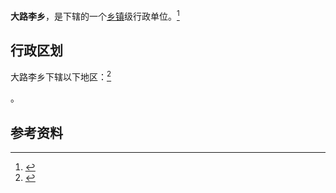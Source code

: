 {{中国乡级行政区|41/17/22/201/000}}

'''大路李乡'''，是{{PRC admin/fullname|41/17/22/201/000|3}}下辖的一个[[乡镇|乡镇]]级行政单位。<ref>{{PRC admin/ref sgc|{{PRC admin/parent|41/17/22/201/000}}}}</ref>

== 行政区划 ==

大路李乡下辖以下地区：<ref>{{PRC admin/ref sgc|41/17/22/201/000}}</ref>

{{PRC admin/children|41/17/22/201/000}}。

== 参考资料 ==

{{reflist}}

{{行政区划小作品}}
{{PRC admin/navcat|41/17/22/201/000}}